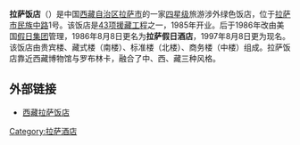 {{Unreferenced|time=2019-08-07T13:49:50+00:00}}

'''拉萨饭店'''（{{lang-en|Lhasa Hotel}}）是中国[[西藏自治区|西藏自治区]][[拉萨市|拉萨市]]的一家[[四星级|四星级]]旅游涉外绿色饭店，位于[[拉萨市|拉萨市]][[民族中路|民族中路]]1号。该饭店是[[43项援藏工程|43项援藏工程]]之一，1985年开业。后于1986年改由美国[[假日集团|假日集团]]管理，1986年8月8日更名为'''拉萨假日酒店'''，1997年8月8日更为现名。该饭店由贵宾楼、藏式楼（南楼）、标准楼（北楼）、商务楼（中楼）组成。拉萨饭店靠近西藏博物馆与罗布林卡，融合了中、西、藏三种风格。

==外部链接==
*[https://web.archive.org/web/20130425185149/http://www.lhasahotel.com.cn/ 西藏拉萨饭店]

{{拉萨地标}}
{{中国20世纪建筑遗产}}
[[Category:拉萨酒店|Category:拉萨酒店]]